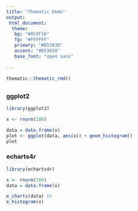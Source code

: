 ```yaml
---
title: "Thematic Demo"
output:
 html_document:
  theme:
   bg: "#0C0F16"
   fg: "#FFFFFF"
   primary: "#B53838"
   accent: "#B53838"
   base_font: "open sans"
   
---
```


```r
thematic::thematic_rmd()
```

## {.tabset .tabset-pills}


### ggplot2

```r
library(ggplot2)

x <- rnorm(100)

data = data.frame(x)
plot <- ggplot(data, aes(x)) + geom_histogram()
plot
```

### echarts4r

```r
library(echarts4r)

x <- rnorm(100)
data = data.frame(x)

e_charts(data) |>
e_histogram(x)
```
